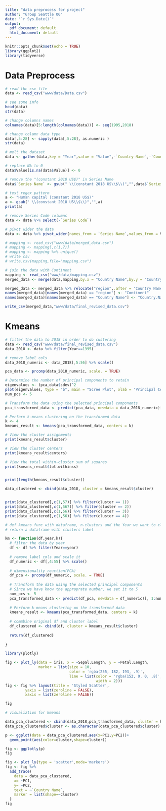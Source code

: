 ```yaml
---
title: "data preprocess for project"
author: "Group Seattle OG"
date: "`r Sys.Date()`"
output:
  pdf_document: default
  html_document: default
---
```


```r
knitr::opts_chunk$set(echo = TRUE)
library(ggplot2)
library(tidyverse)
```

# Data Preprocess

```r
# read the csv file
data <- read_csv("www/data/Data.csv")
```

```r
# see some info
head(data)
str(data)
```

```r
# change columns names
colnames(data)[5:length(colnames(data))] <- seq(1995,2018)
```

```r
# change column data type
data[,5:28] <- sapply(data[,5:28], as.numeric )
str(data)
```

```r
# melt the dataset
data <- gather(data,key = "Year",value = "Value",-`Country Name`,-`Country Code`,-`Series Name`,-`Series Code`)
```

```r
# replace NA to 0
data$Value[is.na(data$Value)] <- 0
```

```r
# remove the "(constant 2018 US$)" in Series Name
data$`Series Name` <- gsub(" \\(constant 2018 US\\$\\)","",data$`Series Name`)
```

```r
# test regex pattern
a <- "Human capital (constant 2018 US$)"
a <- gsub(" \\(constant 2018 US\\$\\)","",a)
print(a)
```

```r
# remove Series Code columns
data <- data %>% select(-`Series Code`)
```

```r
# pivot wider the data
data <- data %>% pivot_wider(names_from = `Series Name`,values_from = Value)
```

```r
# mapping <- read_csv("www/data/merged_data.csv")
# mapping <- mapping[,c(1,7)]
# mapping <- mapping %>% unique()
# write csv 
# write.csv(mapping,file="mapping.csv")
```

```r
# join the data with Continent
mapping <- read_csv("www/data/mapping.csv")
merged_data <- merge(data,mapping,by.x = "Country Name",by.y = "Country.Name",all.x = TRUE)

merged_data <- merged_data %>% relocate("region",.after = "Country Name")
names(merged_data)[names(merged_data) == "region"] <- "Continent"
names(merged_data)[names(merged_data) == "Country Name"] <- "Country.Name"

write_csv(merged_data,"www/data/final_revised_data.csv")

```

# Kmeans

```r
# filter the data to 2018 in order to do custering
data <- read_csv("www/data/final_revised_data.csv")
data_2018 <- data %>% filter(Year==1995)
```

```r
# remove label cols
data_2018_numeric <- data_2018[,5:56] %>% scale()
```

```r
pca_data <- prcomp(data_2018_numeric, scale. = TRUE)

# Determine the number of principal components to retain
eigenvalues <- (pca_data$sdev)^2
plot(eigenvalues, type = "b", main = "Scree Plot", xlab = "Principal Component", ylab = "Eigenvalue")
num_pcs <- 5

# Transform the data using the selected principal components
pca_transformed_data <- predict(pca_data, newdata = data_2018_numeric)[, 1:num_pcs]

# Perform k-means clustering on the transformed data
k <- 4
kmeans_result <- kmeans(pca_transformed_data, centers = k)

# View the cluster assignments
print(kmeans_result$cluster)

# View the cluster centers
print(kmeans_result$centers)

# View the total within-cluster sum of squares
print(kmeans_result$tot.withinss)


print(length(kmeans_result$cluster))

data_clustered <- cbind(data_2018, cluster = kmeans_result$cluster)



```

```r

print(data_clustered[,c(1,57)] %>% filter(cluster == 1))
print(data_clustered[,c(1,567)] %>% filter(cluster == 2))
print(data_clustered[,c(1,56)] %>% filter(cluster == 3))
print(data_clustered[,c(1,56)] %>% filter(cluster == 4))
```

```r
# def kmeans func with dataframe, n-clusters and the Year we want to cluster
# return a dataframe with clusters label

km <- function(df,year,k){
  # filter the data by year
  df <- df %>% filter(Year==year)
  
  # remove label cols and scale it
  df_numeric <- df[,4:55] %>% scale()
  
  # dimensionality reuction(PCA)
  df_pca <- prcomp(df_numeric, scale. = TRUE)
  
  # Transform the data using the selected principal components
  # Since we have know the approprate number, we set it to 5
  num_pcs <- 5
  pca_transformed_data <- predict(df_pca, newdata = df_numeric)[, 1:num_pcs]
  
  # Perform k-means clustering on the transformed data
  kmeans_result <- kmeans(pca_transformed_data, centers = k)
  
  # commbine original df and cluster label
  df_clustered <- cbind(df, cluster = kmeans_result$cluster)
  
  return(df_clustered)
  
}
```

```r
library(plotly)

fig <- plot_ly(data = iris, x = ~Sepal.Length, y = ~Petal.Length,
               marker = list(size = 10,
                             color = 'rgba(255, 182, 193, .9)',
                             line = list(color = 'rgba(152, 0, 0, .8)',
                                         width = 2)))
fig <- fig %>% layout(title = 'Styled Scatter',
         yaxis = list(zeroline = FALSE),
         xaxis = list(zeroline = FALSE))

fig

```

```r
# visualiztion for kmeans

data_pca_clustered <- cbind(data_2018,pca_transformed_data, cluster = kmeans_result$cluster)
data_pca_clustered$cluster <- as.character(data_pca_clustered$cluster)

p <- ggplot(data = data_pca_clustered,aes(x=PC1,y=PC2))+
  geom_point(aes(color=cluster,shape=cluster))

fig <- ggplotly(p)
fig

```

```r
fig <- plot_ly(type = 'scatter',mode='markers')
fig <- fig %>% 
  add_trace(
    data = data_pca_clustered,
    x= ~PC1,
    y= ~PC2,
    text = ~`Country Name`,
    marker = list(shape=~cluster)
  )
fig
```
